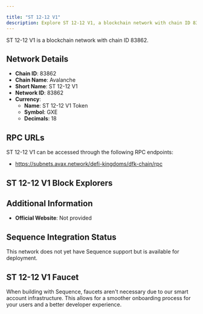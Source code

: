 ```yaml
---

title: "ST 12-12 V1"
description: Explore ST 12-12 V1, a blockchain network with chain ID 83862. Learn about its native currency, ST 12-12 V1 Token, and how to interact with the network.
---
```




ST 12-12 V1 is a blockchain network with chain ID 83862.

## Network Details

- **Chain ID**: 83862
- **Chain Name**: Avalanche
- **Short Name**: ST 12-12 V1
- **Network ID**: 83862
- **Currency**: 
  - **Name**: ST 12-12 V1 Token
  - **Symbol**: GXE
  - **Decimals**: 18

## RPC URLs

ST 12-12 V1 can be accessed through the following RPC endpoints:

- https://subnets.avax.network/defi-kingdoms/dfk-chain/rpc

## ST 12-12 V1 Block Explorers



## Additional Information

- **Official Website**: Not provided

## Sequence Integration Status

This network does not yet have Sequence support but is available for deployment.

## ST 12-12 V1 Faucet

When building with Sequence, faucets aren't necessary due to our smart account infrastructure. This allows for a smoother onboarding process for your users and a better developer experience.
